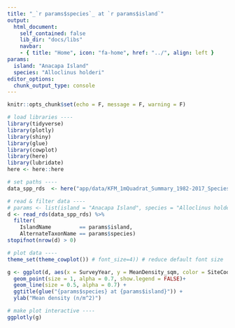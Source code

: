 ```yaml
---
title: "_`r params$species`_ at `r params$island`"
output: 
  html_document:
    self_contained: false
    lib_dir: "docs/libs"
    navbar:
    - { title: "Home", icon: "fa-home", href: "../", align: left }    
params:
  island: "Anacapa Island"
  species: "Alloclinus holderi"
editor_options: 
  chunk_output_type: console
---
```


```r
knitr::opts_chunk$set(echo = F, message = F, warning = F)
```

```r
# load libraries ----
library(tidyverse)
library(plotly)
library(shiny)
library(glue)
library(cowplot)
library(here)
library(lubridate)
here <- here::here

# set paths ----
data_spp_rds  <- here("app/data/KFM_1mQuadrat_Summary_1982-2017_SpeciesName.rds")

# read & filter data ----
# params <- list(island = "Anacapa Island", species = "Alloclinus holderi")
d <- read_rds(data_spp_rds) %>% 
  filter(
    IslandName         == params$island,
    AlternateTaxonName == params$species)
stopifnot(nrow(d) > 0)

# plot data ----
theme_set(theme_cowplot()) # font_size=4)) # reduce default font size

g <- ggplot(d, aes(x = SurveyYear, y = MeanDensity_sqm, color = SiteCode, linetype = SiteCode)) +
  geom_point(size = 1, alpha = 0.7, show.legend = FALSE)+
  geom_line(size = 0.5, alpha = 0.7) +
  ggtitle(glue("{params$species} at {params$island}")) +
  ylab("Mean density (n/m^2)")

# make plot interactive ----
ggplotly(g)
```

